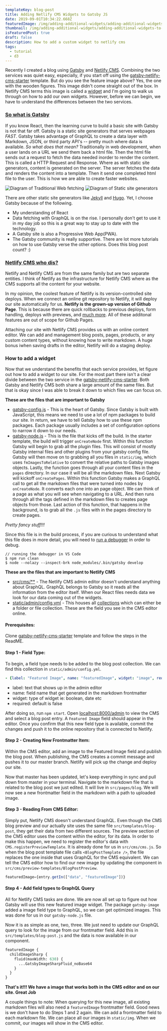 ```yaml
---
templateKey: blog-post
title: Adding Netlify CMS Widgets to Gatsby JS
date: 2019-09-01T10:34:22.668Z
featuredImage: /img/adding-additional-widgets/adding-additional-widgets-to-netlify-cms-thumb.png
thumbnail: /img/adding-additional-widgets/adding-additional-widgets-to-netlify-cms-thumb.png
isFeaturedPost: true
draft: false
description: How to add a custom widget to netlify cms
tags:
  - tutorial
  - d3
---
```


Recently I created a blog using [Gatsby](https://www.gatsbyjs.org/) and [Netlify CMS](https://www.netlifycms.org/). Combining the two services was quiet easy, especially, if you start off using the [gatsby-netlify-cms-starter](https://github.com/netlify-templates/gatsby-starter-netlify-cms) template. But do you see the feature image above? Yes, the one with the wooden figures. This image didn't come straight out of the box. In Netlify CMS terms this image is called a [widget](https://www.netlifycms.org/docs/widgets/) and I'm going to walk us through on how to add our own widgets. However, before we can begin, we have to understand the differences between the two services. 

### [So what is Gatsby](#what-is-gatsby)
If you know React, then the learning curve to build a basic site with Gatsby is not that far off. Gatsby is a static site generators that serves webpages _FAST_.  Gatsby takes advantage of GraphQL to create a data layer with Markdown, JSON, or third party API's -- pretty much where data is available. _So what does that mean?_ Traditionally in web development, when a user lands on a URL we send them back a html file. Then the html file sends out a request to fetch the data needed inorder to render the content. This is called a HTTP Request and Response. Where as with static site generators, content is generated on the server. The server fetches the data and renders the content into a template. Then it send one completed html file to the user. This is how we are able to create faster websites. 

<div style={{display: 'flex', flexDirection: 'row'}}>
  <img style={{width: '50%'}} src="/img/adding-additional-widgets/traditional-data-fetching-flow.png" alt="Diagram of Traditional Web fetching" />
  <img style={{width: '50%'}} src="/img/adding-additional-widgets/static-site-generator-flow.png" alt="Diagram of Static site generators" />
</div>

There are other static site generators like [Jekyll](https://jekyllrb.com/) and [Hugo](https://gohugo.io/). Yet, I choose Gatsby because of the following. 
- My understanding of React
- Data fetching with GraphQL is on the rise. I personally don't get to use it in my day job so this is a great way to stay up to date with the technology. 
- A Gatsby site is also a Progressive Web App(PWA).
- The Gatsby community is really supportive. There are lot more tutorials on how to use Gatsby verse the other options. Does this blog post count? :)

### [Netlify CMS who dis?](#what-is-netlify-cms)

Netlify and Netlify CMS are from the same family but are two separate entities. I think of Netlify as the infrastructure for Netlify CMS where as the CMS supports all the content for your website. 

In my opinion, the coolest feature of Netlify is its version-controlled site deploys. When we connect an online git repository to Netlify, it will deploy our site automatically for us. **Netlify is the grown-up version of Github Page**. This is because there are quick rollbacks to previous deploys, form handling, deploys with previews, and [much more](https://www.netlify.com/github-pages-vs-netlify/). All of these additonal features are out of scope for Github Pages. 

Attaching our site with Netlify CMS provides us with an online content editor. We can add and management blog posts, pages, products, or any custom content types, without knowing how to write markdown. A huge bonus iwhen saving drafts in the editor, Netlify will do a staging deploy.

### How to add a widget
Now that we understand the benefits that each service provides, let figure out how to add a widget to our site. For the most part there isn't a clear divide between the two service in the [gatsby-netlify-cms-starter](https://github.com/netlify-templates/gatsby-starter-netlify-cms). Both Gatsby and Netlify CMS both share a large amount of the same files. But that is okay since I was able to break it down to which files we can focus on. 

**These are the files that are important to Gatsby**
- [gatsby-config.js](https://github.com/netlify-templates/gatsby-starter-netlify-cms/blob/master/gatsby-config.js) - This is the heart of Gatsby. Since Gatsby is built with JavaScript, this means we need to use a lot of npm packages to build our site. In return, we have to tell Gatsby how to use these npm packages. Each package usually includes a set of configuration options to narrow it down to our needs.
- [gatsby-node.js](https://github.com/netlify-templates/gatsby-starter-netlify-cms/blob/master/gatsby-node.js) - This is the file that kicks off the build. In the starter template, the build will trigger `onCreateNode` first. Within this function Gatsby will begin to grab all the plugin files. This will consist of mostly Gatsby internal files and other plugins from your gatsby config file. Gatsby will then move on to grabbing all you files in `static/img`, which uses `fmImagesToRelative` to convert the relative paths to Gatsby images objects. Lastly, the function goes through all your content files in the `pages` directory. In our case it will be all the markdown files. 
Next Gatsby will kickoff `onCreatePages`. Within this function Gatsby makes a GraphQL call to get all the markdown files that were turned into nodes by `onCreateNode`. It converts each one into an page object. We can think of a page as what you will see when navigating to a URL. And then runs through all the tags defined in the markdown files to creates page objects from those. Last action of this function, that happens in the background, is to grab all the `.js` files with in the pages directory to create pages. 

_Pretty fancy stuff!!!_

Since this file is in the build process, if you are curious to understand what this file does in more detail, you will need to [run a debugger](https://www.gatsbyjs.org/docs/debugging-the-build-process/) in order to debug.
```shell
// running the debugger in VS Code
$ npm run clean
$ node --nolazy --inspect-brk node_modules/.bin/gatsby develop
```

**These are the files that are important to Netlify CMS**
- [src/cms/**](https://github.com/netlify-templates/gatsby-starter-netlify-cms/tree/master/src/cms) - The Netlify CMS admin editor doesn't understand anything about GraphQL. GraphQL belongs to Gatsby so it reads all the information from the editor itself. When our React files needs data we look for our data coming out of the widgets.
- [static/admin/config.yml](https://github.com/netlify-templates/gatsby-starter-netlify-cms/blob/master/static/admin/config.yml) - This houses all [collections](https://www.netlifycms.org/docs/collection-types/) which can either be a folder or file collection. These are the field you see in the CMS editor online.

#### Prerequisites:
Clone [gatsby-netlify-cms-starter](https://github.com/netlify-templates/gatsby-starter-netlify-cms) template and follow the steps in the ReadME. 

#### Step 1 - Field Type: 
To begin, a field type needs to be added to the blog post collection. We can find this collection in `static/admin/config.yml`. 

```yaml
- {label: "Featured Image", name: "featuredImage", widget: "image", required: true}
```
- label: text that shows up in the admin editor
- name: field name that get generated in the markdown frontmatter
- widget: type of widget ie: boolean, date etc
- required: default is false 

After doing so, run `npm start`. Open [localhost:8000/admin](http://localhost:8000/admin) to view the CMS and select a blog post entry. A `Featured Image` field should appear in the editor. Once you confirm that this new field type is available, commit the changes and push it to the online repository that is connected to Netlify. 

#### Step 2 - Creating New Frontmatter Item:
Within the CMS editor, add an image to the Featured Image field and publish the blog post. When publishing, the CMS creates a commit message and pushes it to our master branch. Netlify will pick up the change and deploy our site.

Now that master has been updated, let's keep everything in sync and pull down from master in your terminal. Navigate to the markdown file that is related to the blog post we just edited. It will live in `src/pages/blog`. We will now see a new frontmatter field in the markdown with a path to uploaded image. 

#### Step 3 - Reading From CMS Editor:
Simply put, Netlify CMS doesn't understand GraphQL. Even though the CMS blog preview and our actually site uses the same file `src/templates/blog-post`, they get their data from two different sources. The preview section of the CMS editor uses the content within the editor, for its data. In order to make this happen, we need to register the editor's data with `CMS.registerPreviewTemplate`. It is already done for us in `src/cms/cms.js`. So when the blog post template file calls `<BlogPostTemplate />`, the file replaces the one inside that uses GraphQL for the CMS equivalent. We can tell the CMS editor how to find our new image by updating the component in `src/cms/preview-templates/BlogPostPreview`.

```javascript
featuredImage={entry.getIn(["data", "featuredImage"])}
```



#### Step 4 - Add field types to GraphQL Query
All for Netlify CMS tasks are done. We are now all set up to figure out how Gatsby will use this new featured image widget. The package `gatsby-image` added a image field type to GraphQL, so we can get optimized images. This was done for us in our `gatsby-node.js` file.

Now it is as simple as one, two, three. We just need to update our GraphQL query to look for the image from our frontmatter field. Add this in `src/templates/blog-post.js` and the data is now available in our component.

```graphql
featuredImage {
  childImageSharp {
    fluid(maxWidth: 630) {
      ...GatsbyImageSharpFluid_noBase64
    }
  }
}
```

**That's it!!! We have a image that works both in the CMS editor and on our site. Great Job**

A couple things to note: When querying for this new image, all existing markdown files will also need a `featuredImage` frontmatter field. Good news is we don't have to do Steps 1 and 2 again. We can add a frontmatter field to each markdown file. We can place all our images in `static/img`. When we commit, our images will show in the CMS editor. 
